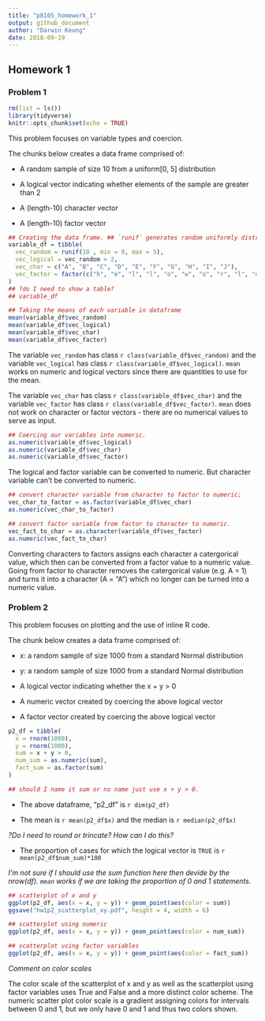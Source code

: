 ```yaml
---
title: "p8105_homework_1"
output: github_document
author: "Darwin Keung"
date: 2018-09-19
---
```


## Homework 1

### Problem 1


```r
rm(list = ls())
library(tidyverse)
knitr::opts_chunk$set(echo = TRUE)
```

This problem focuses on variable types and coercion.

The chunks below creates a data frame comprised of:

* A random sample of size 10 from a uniform[0, 5] distribution

* A logical vector indicating whether elements of the sample are greater than 2

* A (length-10) character vector

* A (length-10) factor vector

```r
## Creating the data frame. ## `runif` generates random uniformly distributed numbers
variable_df = tibble(
  vec_random = runif(10 , min = 0, max = 5),
  vec_logical = vec_random > 2,
  vec_char = c("A", "B", "C", "D", "E", "F", "G", "H", "I", "J"),
  vec_factor = factor(c("h", "e", "l", "l", "o", "w", "o", "r", "l", "d"))
)
## ?do I need to show a table?
## variable_df

## Taking the means of each variable in dataframe
mean(variable_df$vec_random)
mean(variable_df$vec_logical)
mean(variable_df$vec_char)
mean(variable_df$vec_factor)
```
The variable `vec_random` has class `r class(variable_df$vec_random)` and the variable `vec_logical` has class `r class(variable_df$vec_logical)`. `mean` works on numeric and logical vectors since there are quantities to use for the mean.

The variable `vec_char` has class  `r class(variable_df$vec_char)` and the variable `vec_factor` has class  `r class(variable_df$vec_factor)`. `mean` does not work on character or factor vectors - there are no numerical values to serve as input.

```r
## Coercing our variables into numeric. 
as.numeric(variable_df$vec_logical)
as.numeric(variable_df$vec_char)
as.numeric(variable_df$vec_factor)
```

The logical and factor variable can be converted to numeric. But character variable can't be converted to numeric.

```r
## convert character variable from character to factor to numeric; 
vec_char_to_factor = as.factor(variable_df$vec_char)
as.numeric(vec_char_to_factor)

## convert factor variable from factor to character to numeric. 
vec_fact_to_char = as.character(variable_df$vec_factor)
as.numeric(vec_fact_to_char)
```
Converting characters to factors assigns each character a catergorical value, which then can be converted from a factor value to a numeric value. 
Going from factor to character removes the catergorical value (e.g. A = 1) and turns it into a character (A = "A") which no longer can be turned into a numeric value.

### Problem 2

This problem focuses on plotting and the use of inline R code.

The chunk below creates a data frame comprised of:

* x: a random sample of size 1000 from a standard Normal distribution

* y: a random sample of size 1000 from a standard Normal distribution

* A logical vector indicating whether the x + y > 0

* A numeric vector created by coercing the above logical vector

* A factor vector created by coercing the above logical vector

``` r
p2_df = tibble(
  x = rnorm(1000),
  y = rnorm(1000),
  sum = x + y > 0,
  num_sum = as.numeric(sum),
  fact_sum = as.factor(sum)
)

## should I name it sum or no name just use x + y > 0.
```

* The above dataframe, "p2_df" is `r dim(p2_df)`

* The mean is `r mean(p2_df$x)` and the median is `r median(p2_df$x)`

_?Do I need to round or trincate? How can I do this?_

* The proportion of cases for which the logical vector is `TRUE` is `r mean(p2_df$num_sum)*100`

_I'm not sure if I should use the sum function here then devide by the nrow(df). `mean` works if we are taking the proportion of 0 and 1 statements._

```r
## scatterplot of x and y
ggplot(p2_df, aes(x = x, y = y)) + geom_point(aes(color = sum))
ggsave("hw1p2_scatterplot_xy.pdf", height = 4, width = 6)

## scatterplot using numeric
ggplot(p2_df, aes(x = x, y = y)) + geom_point(aes(color = num_sum))

## scatterplot using factor variables
ggplot(p2_df, aes(x = x, y = y)) + geom_point(aes(color = fact_sum))
```

*Comment on color scales*

The color scale of the scatterplot of x and y as well as the scatterplot using factor variables uses True and False and a more distinct color scheme. The numeric scatter plot color scale is a gradient assigning colors for intervals between 0 and 1, but we only have 0 and 1 and thus two colors shown.